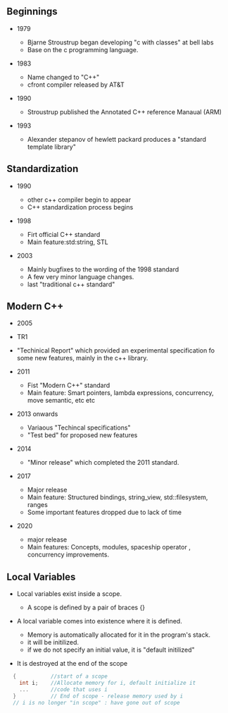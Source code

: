 ## Beginnings

- 1979
  - Bjarne Stroustrup began developing "c with classes" at bell labs
  - Base on the c programming language.

- 1983
  - Name changed to "C++"
  - cfront compiler released by AT&T

- 1990
  - Stroustrup published the Annotated C++ reference Manaual (ARM)

- 1993
  - Alexander stepanov of hewlett packard produces a "standard template library"

## Standardization

- 1990
  - other c++ compiler begin to appear
  - C++ standardization process begins

- 1998 
  - Firt official C++ standard
  - Main feature:std:string, STL

- 2003
  - Mainly bugfixes to the wording of the 1998 standard
  - A few very minor language changes.
  - last "traditional c++ standard"


## Modern C++

- 2005
 - TR1
 - "Techinical Report" which provided an experimental specification fo some new
   features, mainly in the c++ library.

- 2011
  - Fist "Modern C++" standard
  - Main feature: Smart pointers, lambda expressions, concurrency, move
    semantic, etc etc

- 2013 onwards
   - Variaous "Techincal specifications"
   - "Test bed" for proposed new features

- 2014
   - "Minor release" which completed the 2011 standard.

- 2017
   - Major release
   - Main feature: Structured bindings, string_view, std::filesystem, ranges
   - Some important features dropped due to lack of time

- 2020
  - major release
  - Main features: Concepts, modules, spaceship operator , concurrency
    improvements.


## Local Variables

- Local variables exist inside a scope.
  - A scope is defined by a pair of braces {}

- A local variable comes into existence where it is defined.
  - Memory is automatically allocated for it in the program's stack.
  - it will be initilized.
  - if we do not specify an initial value, it is "default initilized"

- It is destroyed at the end of the scope

```c++
  {           //start of a scope
    int i;    //Allocate memory for i, default initialize it
    ...       //code that uses i
  }           // End of scope - release memory used by i
  // i is no longer "in scope" : have gone out of scope
```
